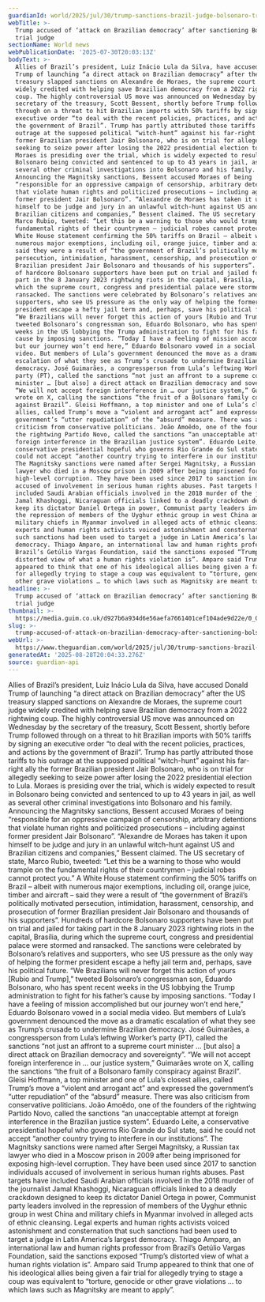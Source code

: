 ```yaml
---
guardianId: world/2025/jul/30/trump-sanctions-brazil-judge-bolsonaro-trial
webTitle: >-
  Trump accused of ‘attack on Brazilian democracy’ after sanctioning Bolsonaro
  trial judge
sectionName: World news
webPublicationDate: '2025-07-30T20:03:13Z'
bodyText: >-
  Allies of Brazil’s president, Luiz Inácio Lula da Silva, have accused Donald
  Trump of launching “a direct attack on Brazilian democracy” after the US
  treasury slapped sanctions on Alexandre de Moraes, the supreme court judge
  widely credited with helping save Brazilian democracy from a 2022 rightwing
  coup. The highly controversial US move was announced on Wednesday by the
  secretary of the treasury, Scott Bessent, shortly before Trump followed
  through on a threat to hit Brazilian imports with 50% tariffs by signing an
  executive order “to deal with the recent policies, practices, and actions by
  the government of Brazil”. Trump has partly attributed those tariffs to his
  outrage at the supposed political “witch-hunt” against his far-right ally the
  former Brazilian president Jair Bolsonaro, who is on trial for allegedly
  seeking to seize power after losing the 2022 presidential election to Lula.
  Moraes is presiding over the trial, which is widely expected to result in
  Bolsonaro being convicted and sentenced to up to 43 years in jail, as well as
  several other criminal investigations into Bolsonaro and his family.
  Announcing the Magnitsky sanctions, Bessent accused Moraes of being
  “responsible for an oppressive campaign of censorship, arbitrary detentions
  that violate human rights and politicized prosecutions – including against
  former president Jair Bolsonaro”. “Alexandre de Moraes has taken it upon
  himself to be judge and jury in an unlawful witch-hunt against US and
  Brazilian citizens and companies,” Bessent claimed. The US secretary of state,
  Marco Rubio, tweeted: “Let this be a warning to those who would trample on the
  fundamental rights of their countrymen – judicial robes cannot protect you.” A
  White House statement confirming the 50% tariffs on Brazil – albeit with
  numerous major exemptions, including oil, orange juice, timber and aircraft –
  said they were a result of “the government of Brazil’s politically motivated
  persecution, intimidation, harassment, censorship, and prosecution of former
  Brazilian president Jair Bolsonaro and thousands of his supporters”. Hundreds
  of hardcore Bolsonaro supporters have been put on trial and jailed for taking
  part in the 8 January 2023 rightwing riots in the capital, Brasília, during
  which the supreme court, congress and presidential palace were stormed and
  ransacked. The sanctions were celebrated by Bolsonaro’s relatives and
  supporters, who see US pressure as the only way of helping the former
  president escape a hefty jail term and, perhaps, save his political future.
  “We Brazilians will never forget this action of yours [Rubio and Trump],”
  tweeted Bolsonaro’s congressman son, Eduardo Bolsonaro, who has spent recent
  weeks in the US lobbying the Trump administration to fight for his father’s
  cause by imposing sanctions. “Today I have a feeling of mission accomplished
  but our journey won’t end here,” Eduardo Bolsonaro vowed in a social media
  video. But members of Lula’s government denounced the move as a dramatic
  escalation of what they see as Trump’s crusade to undermine Brazilian
  democracy. José Guimarães, a congressperson from Lula’s leftwing Worker’s
  party (PT), called the sanctions “not just an affront to a supreme court
  minister … [but also] a direct attack on Brazilian democracy and sovereignty”.
  “We will not accept foreign interference in … our justice system,” Guimarães
  wrote on X, calling the sanctions “the fruit of a Bolsonaro family conspiracy
  against Brazil”. Gleisi Hoffmann, a top minister and one of Lula’s closest
  allies, called Trump’s move a “violent and arrogant act” and expressed the
  government’s “utter repudiation” of the “absurd” measure. There was also
  criticism from conservative politicians. João Amoêdo, one of the founders of
  the rightwing Partido Novo, called the sanctions “an unacceptable attempt at
  foreign interference in the Brazilian justice system”. Eduardo Leite, a
  conservative presidential hopeful who governs Rio Grande do Sul state, said he
  could not accept “another country trying to interfere in our institutions”.
  The Magnitsky sanctions were named after Sergei Magnitsky, a Russian tax
  lawyer who died in a Moscow prison in 2009 after being imprisoned for exposing
  high-level corruption. They have been used since 2017 to sanction individuals
  accused of involvement in serious human rights abuses. Past targets have
  included Saudi Arabian officials involved in the 2018 murder of the journalist
  Jamal Khashoggi, Nicaraguan officials linked to a deadly crackdown designed to
  keep its dictator Daniel Ortega in power, Communist party leaders involved in
  the repression of members of the Uyghur ethnic group in west China and
  military chiefs in Myanmar involved in alleged acts of ethnic cleansing. Legal
  experts and human rights activists voiced astonishment and consternation that
  such sanctions had been used to target a judge in Latin America’s largest
  democracy. Thiago Amparo, an international law and human rights professor from
  Brazil’s Getúlio Vargas Foundation, said the sanctions exposed “Trump’s
  distorted view of what a human rights violation is”. Amparo said Trump
  appeared to think that one of his ideological allies being given a fair trial
  for allegedly trying to stage a coup was equivalent to “torture, genocide or
  other grave violations … to which laws such as Magnitsky are meant to apply”.
headline: >-
  Trump accused of ‘attack on Brazilian democracy’ after sanctioning Bolsonaro
  trial judge
thumbnail: >-
  https://media.guim.co.uk/d927b6a934d6e56aefa7661401cef104ade9d22e/0_0_2396_1916/500.jpg
slug: >-
  trump-accused-of-attack-on-brazilian-democracy-after-sanctioning-bolsonaro-trial-judge
webUrl: >-
  https://www.theguardian.com/world/2025/jul/30/trump-sanctions-brazil-judge-bolsonaro-trial
generatedAt: '2025-08-28T20:04:33.276Z'
source: guardian-api
---
```

Allies of Brazil’s president, Luiz Inácio Lula da Silva, have accused Donald Trump of launching “a direct attack on Brazilian democracy” after the US treasury slapped sanctions on Alexandre de Moraes, the supreme court judge widely credited with helping save Brazilian democracy from a 2022 rightwing coup. The highly controversial US move was announced on Wednesday by the secretary of the treasury, Scott Bessent, shortly before Trump followed through on a threat to hit Brazilian imports with 50% tariffs by signing an executive order “to deal with the recent policies, practices, and actions by the government of Brazil”. Trump has partly attributed those tariffs to his outrage at the supposed political “witch-hunt” against his far-right ally the former Brazilian president Jair Bolsonaro, who is on trial for allegedly seeking to seize power after losing the 2022 presidential election to Lula. Moraes is presiding over the trial, which is widely expected to result in Bolsonaro being convicted and sentenced to up to 43 years in jail, as well as several other criminal investigations into Bolsonaro and his family. Announcing the Magnitsky sanctions, Bessent accused Moraes of being “responsible for an oppressive campaign of censorship, arbitrary detentions that violate human rights and politicized prosecutions – including against former president Jair Bolsonaro”. “Alexandre de Moraes has taken it upon himself to be judge and jury in an unlawful witch-hunt against US and Brazilian citizens and companies,” Bessent claimed. The US secretary of state, Marco Rubio, tweeted: “Let this be a warning to those who would trample on the fundamental rights of their countrymen – judicial robes cannot protect you.” A White House statement confirming the 50% tariffs on Brazil – albeit with numerous major exemptions, including oil, orange juice, timber and aircraft – said they were a result of “the government of Brazil’s politically motivated persecution, intimidation, harassment, censorship, and prosecution of former Brazilian president Jair Bolsonaro and thousands of his supporters”. Hundreds of hardcore Bolsonaro supporters have been put on trial and jailed for taking part in the 8 January 2023 rightwing riots in the capital, Brasília, during which the supreme court, congress and presidential palace were stormed and ransacked. The sanctions were celebrated by Bolsonaro’s relatives and supporters, who see US pressure as the only way of helping the former president escape a hefty jail term and, perhaps, save his political future. “We Brazilians will never forget this action of yours [Rubio and Trump],” tweeted Bolsonaro’s congressman son, Eduardo Bolsonaro, who has spent recent weeks in the US lobbying the Trump administration to fight for his father’s cause by imposing sanctions. “Today I have a feeling of mission accomplished but our journey won’t end here,” Eduardo Bolsonaro vowed in a social media video. But members of Lula’s government denounced the move as a dramatic escalation of what they see as Trump’s crusade to undermine Brazilian democracy. José Guimarães, a congressperson from Lula’s leftwing Worker’s party (PT), called the sanctions “not just an affront to a supreme court minister … [but also] a direct attack on Brazilian democracy and sovereignty”. “We will not accept foreign interference in … our justice system,” Guimarães wrote on X, calling the sanctions “the fruit of a Bolsonaro family conspiracy against Brazil”. Gleisi Hoffmann, a top minister and one of Lula’s closest allies, called Trump’s move a “violent and arrogant act” and expressed the government’s “utter repudiation” of the “absurd” measure. There was also criticism from conservative politicians. João Amoêdo, one of the founders of the rightwing Partido Novo, called the sanctions “an unacceptable attempt at foreign interference in the Brazilian justice system”. Eduardo Leite, a conservative presidential hopeful who governs Rio Grande do Sul state, said he could not accept “another country trying to interfere in our institutions”. The Magnitsky sanctions were named after Sergei Magnitsky, a Russian tax lawyer who died in a Moscow prison in 2009 after being imprisoned for exposing high-level corruption. They have been used since 2017 to sanction individuals accused of involvement in serious human rights abuses. Past targets have included Saudi Arabian officials involved in the 2018 murder of the journalist Jamal Khashoggi, Nicaraguan officials linked to a deadly crackdown designed to keep its dictator Daniel Ortega in power, Communist party leaders involved in the repression of members of the Uyghur ethnic group in west China and military chiefs in Myanmar involved in alleged acts of ethnic cleansing. Legal experts and human rights activists voiced astonishment and consternation that such sanctions had been used to target a judge in Latin America’s largest democracy. Thiago Amparo, an international law and human rights professor from Brazil’s Getúlio Vargas Foundation, said the sanctions exposed “Trump’s distorted view of what a human rights violation is”. Amparo said Trump appeared to think that one of his ideological allies being given a fair trial for allegedly trying to stage a coup was equivalent to “torture, genocide or other grave violations … to which laws such as Magnitsky are meant to apply”.
